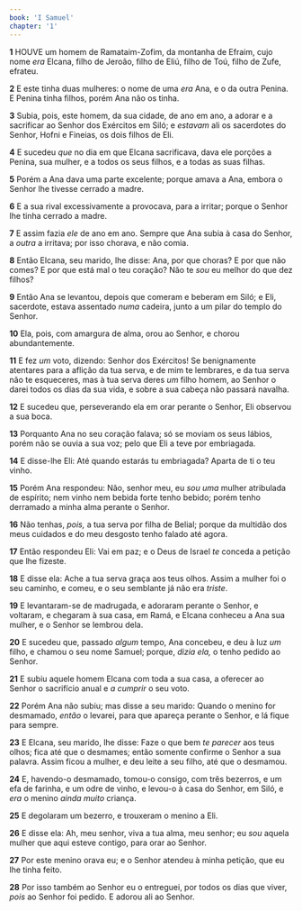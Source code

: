 ```yaml
---
book: 'I Samuel'
chapter: '1'
---
```


**1** HOUVE um homem de Ramataim-Zofim, da montanha de Efraim, cujo nome _era_ Elcana, filho de Jeroão, filho de Eliú, filho de Toú, filho de Zufe, efrateu.

**2** E este tinha duas mulheres: o nome de uma _era_ Ana, e o da outra Penina. E Penina tinha filhos, porém Ana não os tinha.

**3** Subia, pois, este homem, da sua cidade, de ano em ano, a adorar e a sacrificar ao Senhor dos Exércitos em Siló; e _estavam_ ali os sacerdotes do Senhor, Hofni e Fineias, os dois filhos de Eli.

**4** E sucedeu _que_ no dia em que Elcana sacrificava, dava ele porções a Penina, sua mulher, e a todos os seus filhos, e a todas as suas filhas.

**5** Porém a Ana dava uma parte excelente; porque amava a Ana, embora o Senhor lhe tivesse cerrado a madre.

**6** E a sua rival excessivamente a provocava, para a irritar; porque o Senhor lhe tinha cerrado a madre.

**7** E assim fazia _ele_ de ano em ano. Sempre que Ana subia à casa do Senhor, a _outra_ a irritava; por isso chorava, e não comia.

**8** Então Elcana, seu marido, lhe disse: Ana, por que choras? E por que não comes? E por que está mal o teu coração? Não te _sou_ eu melhor do que dez filhos?

**9** Então Ana se levantou, depois que comeram e beberam em Siló; e Eli, sacerdote, estava assentado _numa_ cadeira, junto a um pilar do templo do Senhor.

**10** Ela, pois, com amargura de alma, orou ao Senhor, e chorou abundantemente.

**11** E fez _um_ voto, dizendo: Senhor dos Exércitos! Se benignamente atentares para a aflição da tua serva, e de mim te lembrares, e da tua serva não te esqueceres, mas à tua serva deres _um_ filho homem, ao Senhor o darei todos os dias da sua vida, e sobre a sua cabeça não passará navalha.

**12** E sucedeu que, perseverando ela em orar perante o Senhor, Eli observou a sua boca.

**13** Porquanto Ana no seu coração falava; só se moviam os seus lábios, porém não se ouvia a sua voz; pelo que Eli a teve por embriagada.

**14** E disse-lhe Eli: Até quando estarás tu embriagada? Aparta de ti o teu vinho.

**15** Porém Ana respondeu: Não, senhor meu, eu _sou uma_ mulher atribulada de espírito; nem vinho nem bebida forte tenho bebido; porém tenho derramado a minha alma perante o Senhor.

**16** Não tenhas, _pois,_ a tua serva por filha de Belial; porque da multidão dos meus cuidados e do meu desgosto tenho falado até agora.

**17** Então respondeu Eli: Vai em paz; e o Deus de Israel _te_ conceda a petição que lhe fizeste.

**18** E disse ela: Ache a tua serva graça aos teus olhos. Assim a mulher foi o seu caminho, e comeu, e o seu semblante já não era _triste_.

**19** E levantaram-se de madrugada, e adoraram perante o Senhor, e voltaram, e chegaram à sua casa, em Ramá, e Elcana conheceu a Ana sua mulher, e o Senhor se lembrou dela.

**20** E sucedeu que, passado _algum_ tempo, Ana concebeu, e deu à luz _um_ filho, e chamou o seu nome Samuel; porque, _dizia ela,_ o tenho pedido ao Senhor.

**21** E subiu aquele homem Elcana com toda a sua casa, a oferecer ao Senhor o sacrifício anual e _a cumprir_ o seu voto.

**22** Porém Ana não subiu; mas disse a seu marido: Quando o menino for desmamado, _então_ o levarei, para que apareça perante o Senhor, e lá fique para sempre.

**23** E Elcana, seu marido, lhe disse: Faze o que bem _te parecer_ aos teus olhos; fica até que o desmames; então somente confirme o Senhor a sua palavra. Assim ficou a mulher, e deu leite a seu filho, até que o desmamou.

**24** E, havendo-o desmamado, tomou-o consigo, com três bezerros, e um efa de farinha, e um odre de vinho, e levou-o à casa do Senhor, em Siló, e _era_ o menino _ainda muito_ criança.

**25** E degolaram um bezerro, e trouxeram o menino a Eli.

**26** E disse ela: Ah, meu senhor, viva a tua alma, meu senhor; eu _sou_ aquela mulher que aqui esteve contigo, para orar ao Senhor.

**27** Por este menino orava eu; e o Senhor atendeu à minha petição, que eu lhe tinha feito.

**28** Por isso também ao Senhor eu o entreguei, por todos os dias que viver, _pois_ ao Senhor foi pedido. E adorou ali ao Senhor.
